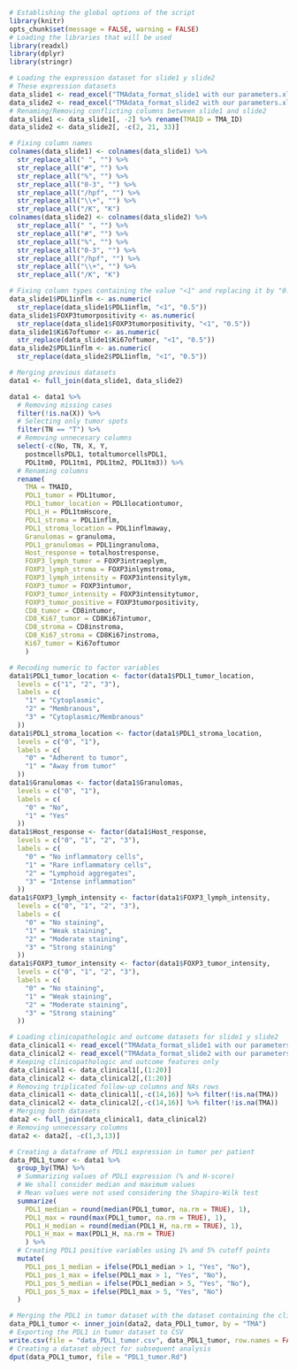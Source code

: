 ```r
# Establishing the global options of the script
library(knitr)
opts_chunk$set(message = FALSE, warning = FALSE)
# Loading the libraries that will be used
library(readxl)
library(dplyr)
library(stringr)
```

```r
# Loading the expression dataset for slide1 y slide2
# These expression datasets 
data_slide1 <- read_excel("TMAdata_format_slide1 with our parameters.xlsx", sheet = 1, na = ".")
data_slide2 <- read_excel("TMAdata_format_slide2 with our parameters.xlsx", sheet = 1, na = ".")
# Renaming/Removing conflicting columns between slide1 and slide2
data_slide1 <- data_slide1[, -2] %>% rename(TMAID = TMA_ID)
data_slide2 <- data_slide2[, -c(2, 21, 33)]

# Fixing column names
colnames(data_slide1) <- colnames(data_slide1) %>%
  str_replace_all(" ", "") %>%
  str_replace_all("#", "") %>%
  str_replace_all("%", "") %>%
  str_replace_all("0-3", "") %>%
  str_replace_all("/hpf", "") %>%
  str_replace_all("\\+", "") %>%
  str_replace_all("/K", "K")
colnames(data_slide2) <- colnames(data_slide2) %>%
  str_replace_all(" ", "") %>%
  str_replace_all("#", "") %>%
  str_replace_all("%", "") %>%
  str_replace_all("0-3", "") %>%
  str_replace_all("/hpf", "") %>%
  str_replace_all("\\+", "") %>%
  str_replace_all("/K", "K")

# Fixing column types containing the value "<1" and replacing it by "0.5"
data_slide1$PDL1inflm <- as.numeric(
  str_replace(data_slide1$PDL1inflm, "<1", "0.5"))
data_slide1$FOXP3tumorpositivity <- as.numeric(
  str_replace(data_slide1$FOXP3tumorpositivity, "<1", "0.5"))
data_slide1$Ki67oftumor <- as.numeric(
  str_replace(data_slide1$Ki67oftumor, "<1", "0.5"))
data_slide2$PDL1inflm <- as.numeric(
  str_replace(data_slide2$PDL1inflm, "<1", "0.5"))

# Merging previous datasets
data1 <- full_join(data_slide1, data_slide2)

data1 <- data1 %>%
  # Removing missing cases
  filter(!is.na(X)) %>%
  # Selecting only tumor spots
  filter(TN == "T") %>%
  # Removing unnecesary columns
  select(-c(No, TN, X, Y,
    postmcellsPDL1, totaltumorcellsPDL1,
    PDL1tm0, PDL1tm1, PDL1tm2, PDL1tm3)) %>%
  # Renaming columns
  rename(
    TMA = TMAID,
    PDL1_tumor = PDL1tumor,
    PDL1_tumor_location = PDL1locationtumor,
    PDL1_H = PDL1tmHscore,
    PDL1_stroma = PDL1inflm,
    PDL1_stroma_location = PDL1inflmaway,
    Granulomas = granuloma,
    PDL1_granulomas = PDL1ingranuloma,
    Host_response = totalhostresponse,
    FOXP3_lymph_tumor = FOXP3intraeplym,
    FOXP3_lymph_stroma = FOXP3inlymstroma,
    FOXP3_lymph_intensity = FOXP3intensitylym,
    FOXP3_tumor = FOXP3intumor,
    FOXP3_tumor_intensity = FOXP3intensitytumor,
    FOXP3_tumor_positive = FOXP3tumorpositivity,
    CD8_tumor = CD8intumor,
    CD8_Ki67_tumor = CD8Ki67intumor,
    CD8_stroma = CD8instroma,
    CD8_Ki67_stroma = CD8Ki67instroma,
    Ki67_tumor = Ki67oftumor
    )

# Recoding numeric to factor variables
data1$PDL1_tumor_location <- factor(data1$PDL1_tumor_location,
  levels = c("1", "2", "3"),
  labels = c(
    "1" = "Cytoplasmic",
    "2" = "Membranous",
    "3" = "Cytoplasmic/Membranous"
  ))
data1$PDL1_stroma_location <- factor(data1$PDL1_stroma_location,
  levels = c("0", "1"),
  labels = c(
    "0" = "Adherent to tumor",
    "1" = "Away from tumor"
  ))
data1$Granulomas <- factor(data1$Granulomas,
  levels = c("0", "1"),
  labels = c(
    "0" = "No",
    "1" = "Yes"
  ))
data1$Host_response <- factor(data1$Host_response,
  levels = c("0", "1", "2", "3"),
  labels = c(
    "0" = "No inflammatory cells",
    "1" = "Rare inflammatory cells",
    "2" = "Lymphoid aggregates",
    "3" = "Intense inflammation"
  ))
data1$FOXP3_lymph_intensity <- factor(data1$FOXP3_lymph_intensity,
  levels = c("0", "1", "2", "3"),
  labels = c(
    "0" = "No staining",
    "1" = "Weak staining",
    "2" = "Moderate staining",
    "3" = "Strong staining"
  ))
data1$FOXP3_tumor_intensity <- factor(data1$FOXP3_tumor_intensity,
  levels = c("0", "1", "2", "3"),
  labels = c(
    "0" = "No staining",
    "1" = "Weak staining",
    "2" = "Moderate staining",
    "3" = "Strong staining"
  ))
```

```r
# Loading clinicopathologic and outcome datasets for slide1 y slide2
data_clinical1 <- read_excel("TMAdata_format_slide1 with our parameters.xlsx", sheet = 2, na = ".")
data_clinical2 <- read_excel("TMAdata_format_slide2 with our parameters.xlsx", sheet = 2, na = ".")
# Keeping clinicopathologic and outcome features only
data_clinical1 <- data_clinical1[,(1:20)]
data_clinical2 <- data_clinical2[,(1:20)]
# Removing triplicated follow-up columns and NAs rows
data_clinical1 <- data_clinical1[,-c(14,16)] %>% filter(!is.na(TMA))
data_clinical2 <- data_clinical2[,-c(14,16)] %>% filter(!is.na(TMA))
# Merging both datasets
data2 <- full_join(data_clinical1, data_clinical2)
# Removing unnecessary columns
data2 <- data2[, -c(1,3,13)]
```

```r
# Creating a dataframe of PDL1 expression in tumor per patient
data_PDL1_tumor <- data1 %>%
  group_by(TMA) %>%
  # Summarizing values of PDL1 expression (% and H-score)
  # We shall consider median and maximum values
  # Mean values were not used considering the Shapiro-Wilk test
  summarize(
    PDL1_median = round(median(PDL1_tumor, na.rm = TRUE), 1),
    PDL1_max = round(max(PDL1_tumor, na.rm = TRUE), 1),
    PDL1_H_median = round(median(PDL1_H, na.rm = TRUE), 1),
    PDL1_H_max = max(PDL1_H, na.rm = TRUE)
    ) %>%
  # Creating PDL1 positive variables using 1% and 5% cutoff points
  mutate(
    PDL1_pos_1_median = ifelse(PDL1_median > 1, "Yes", "No"),
    PDL1_pos_1_max = ifelse(PDL1_max > 1, "Yes", "No"),
    PDL1_pos_5_median = ifelse(PDL1_median > 5, "Yes", "No"),
    PDL1_pos_5_max = ifelse(PDL1_max > 5, "Yes", "No")
  )

# Merging the PDL1 in tumor dataset with the dataset containing the clinicopathologic and outcome features
data_PDL1_tumor <- inner_join(data2, data_PDL1_tumor, by = "TMA")
# Exporting the PDL1 in tumor dataset to CSV
write.csv(file = "data_PDL1_tumor.csv", data_PDL1_tumor, row.names = FALSE)
# Creating a dataset object for subsequent analysis
dput(data_PDL1_tumor, file = "PDL1_tumor.Rd")
```
